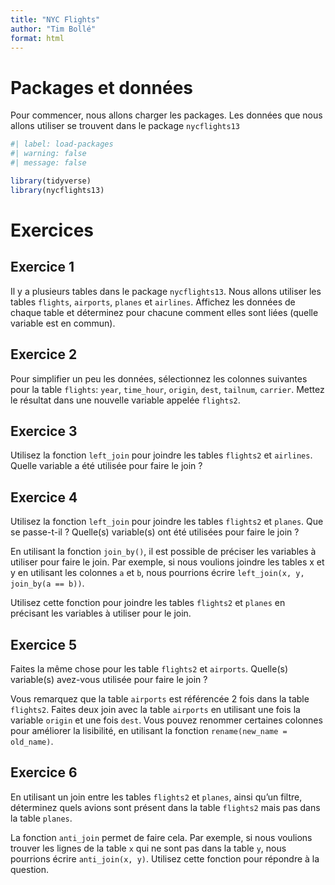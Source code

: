 ```yaml
---
title: "NYC Flights"
author: "Tim Bollé"
format: html
---
```


# Packages et données

Pour commencer, nous allons charger les packages. Les données que nous allons utiliser se trouvent dans le package `nycflights13`

```r
#| label: load-packages
#| warning: false
#| message: false

library(tidyverse)
library(nycflights13)
```



# Exercices

## Exercice 1

Il y a plusieurs tables dans le package `nycflights13`. Nous allons utiliser les tables `flights`, `airports`, `planes` et `airlines`. Affichez les données de chaque table et déterminez pour chacune comment elles sont liées (quelle variable est en commun).


## Exercice 2

Pour simplifier un peu les données, sélectionnez les colonnes suivantes pour la table `flights`: `year`, `time_hour`, `origin`, `dest`, `tailnum`, `carrier`. Mettez le résultat dans une nouvelle variable appelée `flights2`.

## Exercice 3

Utilisez la fonction `left_join` pour joindre les tables `flights2` et `airlines`. Quelle variable a été utilisée pour faire le join ?

## Exercice 4

Utilisez la fonction `left_join` pour joindre les tables `flights2` et `planes`. Que se passe-t-il ? Quelle(s) variable(s) ont été utilisées pour faire le join ?

En utilisant la fonction `join_by()`, il est possible de préciser les variables à utiliser pour faire le join. Par exemple, si nous voulions joindre les tables x et y en utilisant les colonnes `a` et `b`, nous pourrions écrire `left_join(x, y, join_by(a == b))`.

Utilisez cette fonction pour joindre les tables `flights2` et `planes` en précisant les variables à utiliser pour le join.


## Exercice 5

Faites la même chose pour les table `flights2` et `airports`. Quelle(s) variable(s) avez-vous utilisée pour faire le join ?

Vous remarquez que la table `airports` est référencée 2 fois dans la table `flights2`. Faites deux join avec la table `airports` en utilisant une fois la variable `origin` et une fois `dest`. Vous pouvez renommer certaines colonnes pour améliorer la lisibilité, en utilisant la fonction `rename(new_name = old_name)`.

## Exercice 6

En utilisant un join entre les tables `flights2` et `planes`, ainsi qu'un filtre, déterminez quels avions sont présent dans la table `flights2` mais pas dans la table `planes`.

La fonction `anti_join` permet de faire cela. Par exemple, si nous voulions trouver les lignes de la table `x` qui ne sont pas dans la table `y`, nous pourrions écrire `anti_join(x, y)`. Utilisez cette fonction pour répondre à la question.